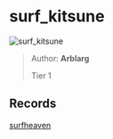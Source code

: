 
# surf_kitsune

![surf_kitsune](https://raw.githubusercontent.com/Sayt123/SurfMapPics/Maps-and-bonuses/csgo/surf_kitsune.jpg)

> Author: **Arblarg**
>
> Tier 1

## Records

[surfheaven](https://surfheaven.eu/map/surf_kitsune)
